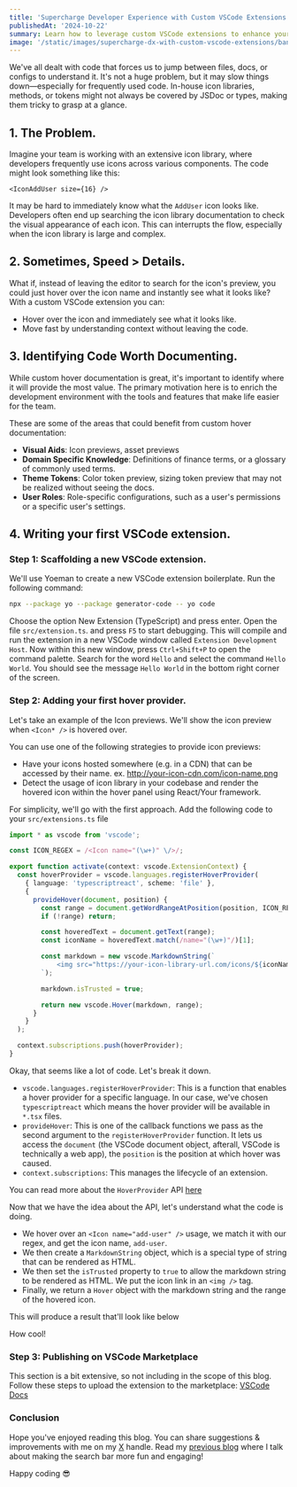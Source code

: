 ```yaml
---
title: 'Supercharge Developer Experience with Custom VSCode Extensions'
publishedAt: '2024-10-22'
summary: Learn how to leverage custom VSCode extensions to enhance your team's DX by providing instant, in-editor documentation for object maps, configurations, and more.
image: '/static/images/supercharge-dx-with-custom-vscode-extensions/banner.png'
---
```


We've all dealt with code that forces us to jump between files, docs, or configs to understand it.
It's not a huge problem, but it may slow things down—especially for frequently used code.
In-house icon libraries, methods, or tokens might not always be covered by JSDoc or types,
making them tricky to grasp at a glance.

## 1. The Problem.

Imagine your team is working with an extensive icon library, where developers frequently use icons
across various components. The code might look something like this:

```tsx
<IconAddUser size={16} />
```

It may be hard to immediately know what the `AddUser` icon looks like.
Developers often end up searching the icon library documentation to check the visual appearance of each icon.
This can interrupts the flow, especially when the icon library is large and complex.

## 2. Sometimes, Speed > Details.

What if, instead of leaving the editor to search for the icon's preview, you could just hover over the
icon name and instantly see what it looks like?
With a custom VSCode extension you can:

- Hover over the icon and immediately see what it looks like.
- Move fast by understanding context without leaving the code.

## 3. Identifying Code Worth Documenting.

While custom hover documentation is great, it's important to identify where it will provide the most value.
The primary motivation here is to enrich the development environment with the tools
and features that make life easier for the team.

These are some of the areas that could benefit from custom hover documentation:

- **Visual Aids**: Icon previews, asset previews
- **Domain Specific Knowledge**: Definitions of finance terms, or a glossary of commonly used terms.
- **Theme Tokens**: Color token preview, sizing token preview that may not be realized without seeing the docs.
- **User Roles**: Role-specific configurations, such as a user's permissions or a specific user's settings.

## 4. Writing your first VSCode extension.

### Step 1: Scaffolding a new VSCode extension.

We'll use Yoeman to create a new VSCode extension boilerplate. Run the following command:

```bash
npx --package yo --package generator-code -- yo code
```

Choose the option New Extension (TypeScript) and press enter. Open the file `src/extension.ts`.
and press `F5` to start debugging. This will compile and run the extension in a new VSCode window called
`Extension Development Host`. Now within this new window, press `Ctrl+Shift+P` to open the command palette.
Search for the word `Hello` and select the command `Hello World`. You should see the message `Hello World`
in the bottom right corner of the screen.

### Step 2: Adding your first hover provider.

Let's take an example of the Icon previews. We'll show the icon preview when `<Icon* />` is hovered over.

You can use one of the following strategies to provide icon previews:

- Have your icons hosted somewhere (e.g. in a CDN) that can be accessed by their name. ex. http://your-icon-cdn.com/icon-name.png
- Detect the usage of icon library in your codebase and render the hovered icon within the hover panel using React/Your framework.

For simplicity, we'll go with the first approach. Add the following code to your `src/extensions.ts` file

```ts
import * as vscode from 'vscode';

const ICON_REGEX = /<Icon name="(\w+)" \/>/;

export function activate(context: vscode.ExtensionContext) {
  const hoverProvider = vscode.languages.registerHoverProvider(
    { language: 'typescriptreact', scheme: 'file' },
    {
      provideHover(document, position) {
        const range = document.getWordRangeAtPosition(position, ICON_REGEX);
        if (!range) return;

        const hoveredText = document.getText(range);
        const iconName = hoveredText.match(/name="(\w+)"/)[1];

        const markdown = new vscode.MarkdownString(`
            <img src="https://your-icon-library-url.com/icons/${iconName}.png" width="100" height="100" />
        `);

        markdown.isTrusted = true;

        return new vscode.Hover(markdown, range);
      }
    }
  );

  context.subscriptions.push(hoverProvider);
}
```

Okay, that seems like a lot of code. Let's break it down.

- `vscode.languages.registerHoverProvider`: This is a function that enables a hover provider for a specific language. In our case,
  we've chosen `typescriptreact` which means the hover provider will be available in `*.tsx` files.
- `provideHover`: This is one of the callback functions we pass as the second argument to the `registerHoverProvider` function.
  It lets us access the `document` (the VSCode document object, afterall, VSCode is technically a web app), the `position`
  is the position at which hover was caused.
- `context.subscriptions`: This manages the lifecycle of an extension.

You can read more about the `HoverProvider` API [here](https://code.visualstudio.com/api/references/vscode-api#HoverProvider)

Now that we have the idea about the API, let's understand what the code is doing.

- We hover over an `<Icon name="add-user" />` usage, we match it with our regex, and get the icon name, `add-user`.
- We then create a `MarkdownString` object, which is a special type of string that can be rendered as HTML.
- We then set the `isTrusted` property to `true` to allow the markdown string to be rendered as HTML. We put the icon link in an `<img />` tag.
- Finally, we return a `Hover` object with the markdown string and the range of the hovered icon.

This will produce a result that'll look like below

<BlurImage
  src="/static/images/supercharge-dx-with-custom-vscode-extensions/icon-preview-1.png"
  alt="Icon Preview"
  width="1754"
  height="522"
  objectFit="cover"
/>

How cool!

### Step 3: Publishing on VSCode Marketplace

This section is a bit extensive, so not including in the scope of this blog.
Follow these steps to upload the extension to the marketplace: [VSCode Docs](https://code.visualstudio.com/api/working-with-extensions/publishing-extension#publishing-extensions)

### Conclusion

Hope you've enjoyed reading this blog. You can share suggestions & improvements with me on my [X](https://x.com/omkar_k45) handle.
Read my [previous blog](https://omkarkulkarni.vercel.app/blog/make-the-search-bar-less-boring) where I talk about making the search bar more fun and engaging!

Happy coding 😎
